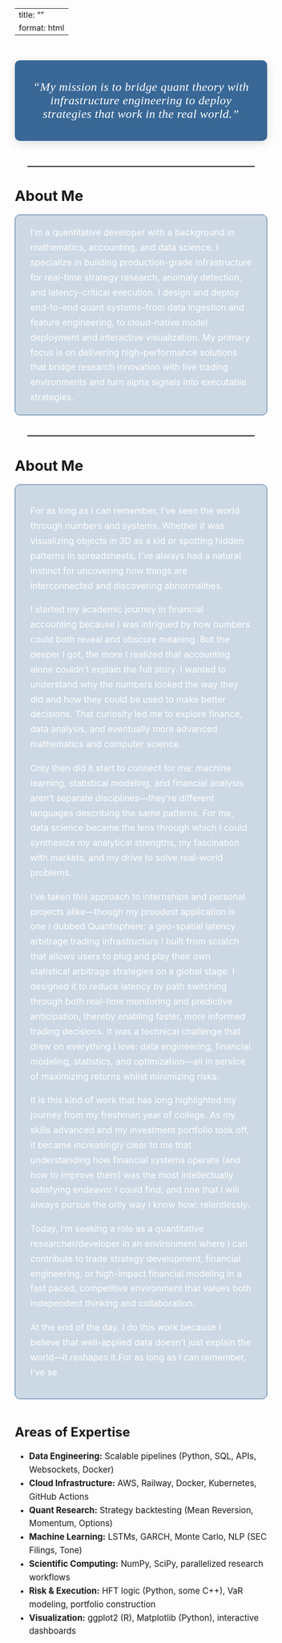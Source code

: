 ﻿---
title: ""
format: html
---

<!-- HERO SECTION -->
<section class="snap-section" id="middle">
<div style="
  max-width: 660px;
  margin: 50px auto;
  background: #396896;
  color: #fff;
  font-size: 1.5rem;
  font-style: italic;
  font-family: 'Georgia', serif;
  letter-spacing: 0.4px;
  border-radius: 10px;
  box-shadow: 0 4px 18px rgba(0,0,0,0.13);
  padding: 16px 32px;
  text-align: center;">
“My mission is to bridge quant theory with infrastructure engineering to deploy strategies that work in the real world.”
</div>
</section>

<hr style="border: none; border-top: 1px solid rgba(255,255,255,0.1); margin: 40px auto; max-width: 90%;">

<section class="snap-section" id="about">
<h2 style="text-align: left; font-size: 1.8rem; margin-bottom: 20px;">About Me</h2>
<div style="
  background: rgba(57,104,150,0.25);
  border: 1px solid #396896;
  color: #fff;
  padding: 20px 30px;
  border-radius: 10px;
  font-size: 1.1rem;
  line-height: 1.7;
  text-align: left;
  max-width: 800px;
  margin: 20px auto;">
I’m a quantitative developer with a background in mathematics, accounting, and data science. I specialize in building production-grade infrastructure for real-time strategy research, anomaly detection, and latency-critical execution. I design and deploy end-to-end quant systems--from data ingestion and feature engineering, to cloud-native model deployment and interactive visualization. My primary focus is on delivering high-performance solutions that bridge research innovation with live trading environments and turn alpha signals into executable strategies.  </div>
</section>

<hr style="border: none; border-top: 1px solid rgba(255,255,255,0.1); margin: 40px auto; max-width: 90%;">


<section class="snap-section" id="about">
<h2 style="text-align: left; font-size: 1.8rem; margin-bottom: 20px;">About Me</h2>
<div style="
  background: rgba(57,104,150,0.25);
  border: 1px solid #396896;
  color: #fff;
  padding: 20px 30px;
  border-radius: 10px;
  font-size: 1.1rem;
  line-height: 1.7;
  text-align: left;
  max-width: 800px;
  margin: 20px auto;">
For as long as I can remember, I’ve seen the world through numbers and systems. Whether it was visualizing objects in 3D as a kid or spotting hidden patterns in spreadsheets, I’ve always had a natural instinct for uncovering how things are interconnected and discovering abnormalities.

I started my academic journey in financial accounting because I was intrigued by how numbers could both reveal and obscure meaning. But the deeper I got, the more I realized that accounting alone couldn’t explain the full story. I wanted to understand why the numbers looked the way they did and how they could be used to make better decisions. That curiosity led me to explore finance, data analysis, and eventually more advanced mathematics and computer science.

Only then did it start to connect for me: machine learning, statistical modeling, and financial analysis aren’t separate disciplines—they’re different languages describing the same patterns. For me, data science became the lens through which I could synthesize my analytical strengths, my fascination with markets, and my drive to solve real-world problems.

I’ve taken this approach to internships and personal projects alike—though my proudest application is one I dubbed Quantisphere: a geo-spatial latency arbitrage trading infrastructure I built from scratch that allows users to plug and play their own statistical arbitrage strategies on a global stage. I designed it to reduce latency by path switching through both real-time monitoring and predictive anticipation, thereby enabling faster, more informed trading decisions. It was a technical challenge that drew on everything I love: data engineering, financial modeling, statistics, and optimization—all in service of maximizing returns whilst minimizing risks.

It is this kind of work that has long highlighted my journey from my freshman year of college. As my skills advanced and my investment portfolio took off, it became increasingly clear to me that understanding how financial systems operate (and how to improve them) was the most intellectually satisfying endeavor I could find, and one that I will always pursue the only way I know how: relentlessly.

Today, I’m seeking a role as a quantitative researcher/developer in an environment where I can contribute to trade strategy development, financial engineering, or high-impact financial modeling in a fast paced, competitive environment that values both independent thinking and collaboration.

At the end of the day, I do this work because I believe that well-applied data doesn’t just explain the world—it reshapes it.For as long as I can remember, I’ve se
</div>
</section>

<!-- AREAS OF EXPERTISE -->
<section id="expertise" style="margin-top: 50px;">
    <h3 style="text-align: left; font-size: 1.6rem; margin: 40px auto 20px auto; max-width: 800px;">Areas of Expertise</h3>
    <ul style="max-width: 800px; margin: 20px auto; font-size: 1.05rem; line-height: 1.6;">
    <li><strong>Data Engineering:</strong> Scalable pipelines (Python, SQL, APIs, Websockets, Docker)</li>
    <li><strong>Cloud Infrastructure:</strong> AWS, Railway, Docker, Kubernetes, GitHub Actions</li>
    <li><strong>Quant Research:</strong> Strategy backtesting (Mean Reversion, Momentum, Options)</li>
    <li><strong>Machine Learning:</strong> LSTMs, GARCH, Monte Carlo, NLP (SEC Filings, Tone)</li>
    <li><strong>Scientific Computing:</strong> NumPy, SciPy, parallelized research workflows</li>
    <li><strong>Risk & Execution:</strong> HFT logic (Python, some C++), VaR modeling, portfolio construction</li>
    <li><strong>Visualization:</strong> ggplot2 (R), Matplotlib (Python), interactive dashboards</li>
  </ul>
</section>
